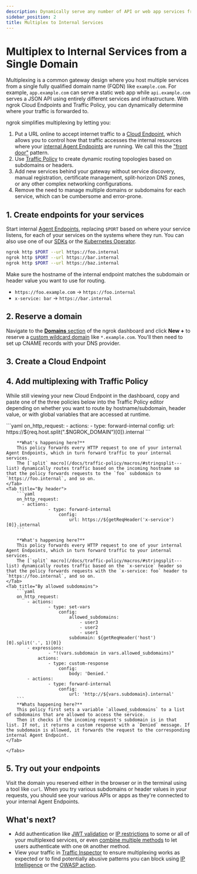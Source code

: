 ```yaml
---
description: Dynamically serve any number of API or web app services from a single fully qualified domain name (FQDN) without complex networking configurations.
sidebar_position: 2
title: Multiplex to Internal Services
---
```

# Multiplex to Internal Services from a Single Domain

Multiplexing is a common gateway design where you host multiple services from a single fully qualified domain name (FQDN) like `example.com`.
For example, `app.example.com` can serve a static web app while `api.example.com` serves a JSON API using entirely different services and infrastructure. With ngrok Cloud Endpoints and Traffic Policy, you can dynamically determine where your traffic is forwarded to.

ngrok simplifies multiplexing by letting you:

1. Put a URL online to accept internet traffic to a [Cloud Endpoint](/docs/universal-gateway/cloud-endpoints/), which allows you to control how that traffic accesses the internal resources where your [internal Agent Endpoints](/docs/universal-gateway/agent-endpoints/) are running. We call this the ["front door"](/docs/universal-gateway/examples/front-door-pattern) pattern.
2. Use [Traffic Policy](/docs/traffic-policy) to create dynamic routing topologies based on subdomains or headers.
3. Add new services behind your gateway without service discovery, manual registration, certificate management, split-horizon DNS zones, or any other complex networking configurations.
4. Remove the need to manage multiple domains or subdomains for each service, which can be cumbersome and error-prone.

## 1. Create endpoints for your services

Start internal [Agent Endpoints](/docs/universal-gateway/agent-endpoints/), replacing `$PORT` based on where your service listens, for each of your services on the systems where they run.
You can also use one of our [SDKs](/docs/agent-sdks/#example-usage) or the [Kubernetes Operator](/docs/getting-started/kubernetes/ingress/).

```bash
ngrok http $PORT --url https://foo.internal
ngrok http $PORT --url https://bar.internal
ngrok http $PORT --url https://baz.internal
```

Make sure the hostname of the internal endpoint matches the subdomain or header value you want to use for routing.

- `https://foo.example.com` &rarr; `https://foo.internal`
- `x-service: bar` &rarr; `https://bar.internal`

## 2. Reserve a domain

Navigate to the [**Domains** section](https://dashboard.ngrok.com/domains) of the ngrok dashboard and click **New +** to reserve a [custom wildcard domain](/docs/universal-gateway/custom-domains/) like `*.example.com`.
You'll then need to set up CNAME records with your DNS provider.

## 3. Create a Cloud Endpoint

<CloudEndpoint />

## 4. Add multiplexing with Traffic Policy

While still viewing your new Cloud Endpoint in the dashboard, copy and paste one of the three policies below into the Traffic Policy editor depending on whether you want to route by hostname/subdomain, header value, or with global variables that are accessed at runtime.

<Tabs>
	<Tab title="By subdomain">
		```yaml
		on_http_request:
			- actions:
					- type: forward-internal
						config:
							url: https://${req.host.split(".$NGROK_DOMAIN")[0]}.internal 
		```

    	**What's happening here?**
    	This policy forwards every HTTP request to one of your internal Agent Endpoints, which in turn forward traffic to your internal services.
    	The [`split` macro](/docs/traffic-policy/macros/#stringsplit---list) dynamically routes traffic based on the incoming hostname so that the policy forwards requests to the `foo` subdomain to `https://foo.internal`, and so on.
    </Tab>
    <Tab title="By header">
    	```yaml
    	on_http_request:
    	  - actions:
    				- type: forward-internal
    					config:
    						url: https://${getReqHeader('x-service')[0]}.internal
    	```

    	**What's happening here?**
    	This policy forwards every HTTP request to one of your internal Agent Endpoints, which in turn forward traffic to your internal services.
    	The [`split` macro](/docs/traffic-policy/macros/#stringsplit---list) dynamically routes traffic based on the `x-service` header so that the policy forwards requests with the `x-service: foo` header to `https://foo.internal`, and so on.
    </Tab>
    <Tab title="By allowed subdomains">
    	```yaml
    	on_http_request:
    		- actions:
    				- type: set-vars
    					config:
    						allowed_subdomains:
    							- user3
    							- user2
    							- user1
    						subdomain: ${getReqHeader('host')[0].split('.', 1)[0]}
    		- expressions:
    				- "!(vars.subdomain in vars.allowed_subdomains)"
    			actions:
    				- type: custom-response
    					config:
    						body: 'Denied.'
    		- actions:
    				- type: forward-internal
    					config:
    						url: 'http://${vars.subdomain}.internal'
    	```
    	**Whats happening here?**
    	This policy first sets a variable `allowed_subdomains` to a list of subdomains that are allowed to access the service.
    	Then it checks if the incoming request's subdomain is in that list. If not, it returns a custom response with a `Denied` message. If the subdomain is allowed, it forwards the request to the corresponding internal Agent Endpoint.
    </Tab>

    </Tabs>

## 5. Try out your endpoints

Visit the domain you reserved either in the browser or in the terminal using a tool like `curl`.
When you try various subdomains or header values in your requests, you should see your various APIs or apps as they're connected to your internal Agent Endpoints.

## What's next?

- Add authentication like [JWT
  validation](/docs/traffic-policy/actions/jwt-validation) or [IP restrictions](/docs/traffic-policy/actions/restrict-ips) to some or all of your multiplexed services, or even [combine multiple methods](/docs/universal-gateway/examples/combine-auth-methods/) to let users authenticate with one `OR` another method.
- View your traffic in [Traffic
  Inspector](https://dashboard.ngrok.com/traffic-inspector) to ensure multiplexing works as expected or to find potentially abusive patterns you can block using [IP Intelligence](/docs/traffic-policy/variables/ip-intel/) or the [OWASP action](/docs/traffic-policy/actions/owasp-crs-request/).

<Back />
